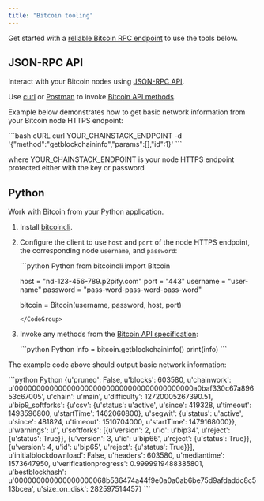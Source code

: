 ```yaml
---
title: "Bitcoin tooling"
---
```


Get started with a [reliable Bitcoin RPC endpoint](https://chainstack.com/build-better-with-bitcoin/) to use the tools below.

## JSON-RPC API

Interact with your Bitcoin nodes using [JSON-RPC API](https://en.bitcoin.it/wiki/API_reference_\(JSON-RPC\)#JSON-RPC).

Use [curl](https://curl.haxx.se) or [Postman](https://www.getpostman.com) to invoke [Bitcoin API methods](https://bitcoin.org/en/developer-reference#bitcoin-core-apis).

Example below demonstrates how to get basic network information from your Bitcoin node HTTPS endpoint:

<CodeGroup>
  ```bash cURL
  curl YOUR_CHAINSTACK_ENDPOINT -d '{"method":"getblockchaininfo","params":[],"id":1}'
  ```
</CodeGroup>

where YOUR\_CHAINSTACK\_ENDPOINT is your node HTTPS endpoint protected either with the key or password

## Python

Work with Bitcoin from your Python application.

1. Install [bitcoincli](https://github.com/chainstack/bitcoincli).
2. Configure the client to use `host` and `port` of the node HTTPS endpoint, the corresponding node `username`, and `password`:

   <CodeGroup>
     ```python Python
     from bitcoincli import Bitcoin

     host = "nd-123-456-789.p2pify.com"
     port = "443"
     username = "user-name"
     password = "pass-word-pass-word-pass-word"

     bitcoin = Bitcoin(username, password, host, port)
     ```
   </CodeGroup>
3. Invoke any methods from the [Bitcoin API specification](https://bitcoin.org/en/developer-reference#bitcoin-core-apis):

   <CodeGroup>
     ```python Python
     info = bitcoin.getblockchaininfo()
     print(info)
     ```
   </CodeGroup>

The example code above should output basic network information:

<CodeGroup>
  ```python Python
  {u'pruned': False, u'blocks': 603580, u'chainwork': u'00000000000000000000000000000000000000000a0baf330c67a89653c67005', u'chain': u'main', u'difficulty': 12720005267390.51, u'bip9_softforks': {u'csv': {u'status': u'active', u'since': 419328, u'timeout': 1493596800, u'startTime': 1462060800}, u'segwit': {u'status': u'active', u'since': 481824, u'timeout': 1510704000, u'startTime': 1479168000}}, u'warnings': u'', u'softforks': [{u'version': 2, u'id': u'bip34', u'reject': {u'status': True}}, {u'version': 3, u'id': u'bip66', u'reject': {u'status': True}}, {u'version': 4, u'id': u'bip65', u'reject': {u'status': True}}], u'initialblockdownload': False, u'headers': 603580, u'mediantime': 1573647950, u'verificationprogress': 0.9999919488385801, u'bestblockhash': u'000000000000000000068b536474a44f9e0a0a0ab6be75d9afdaddc8c513bcea', u'size_on_disk': 282597514457}
  ```
</CodeGroup>
